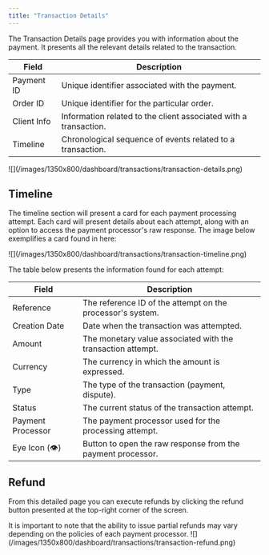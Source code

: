 ```yaml
---
title: "Transaction Details"
---
```


The Transaction Details page provides you with information about the payment. It presents all the relevant details related to the transaction.

| Field          | Description                                               |
|----------------|-----------------------------------------------------------|
| Payment ID     | Unique identifier associated with the payment.      |
| Order ID       | Unique identifier for the particular order.   |
| Client Info    | Information related to the client associated with a transaction.|
| Timeline       | Chronological sequence of events related to a transaction.|

<Frame>![](/images/1350x800/dashboard/transactions/transaction-details.png)</Frame>

## Timeline

The timeline section will present a card for each payment processing attempt. Each card will present details about each attempt, along with an option to access the payment processor's raw response. The image below exemplifies a card found in here:

<Frame>![](/images/1350x800/dashboard/transactions/transaction-timeline.png)</Frame>

The table below presents the information found for each attempt:

| Field             | Description                                                 |
| ----------------- | ----------------------------------------------------------- |
| Reference         | The reference ID of the attempt on the processor's system.  |
| Creation Date     | Date when the transaction was attempted.                    |
| Amount            | The monetary value associated with the transaction attempt. |
| Currency          | The currency in which the amount is expressed.              |
| Type              | The type of the transaction (payment, dispute).             |
| Status            | The current status of the transaction attempt.              |
| Payment Processor | The payment processor used for the processing attempt.      |
| Eye Icon (👁️)    | Button to open the raw response from the payment processor. |

## Refund

From this detailed page you can execute refunds by clicking the refund button presented at the top-right corner of the screen.

<Warning>
  It is important to note that the ability to issue partial refunds may vary depending on the policies of each payment processor.
</Warning>

<Frame>![](/images/1350x800/dashboard/transactions/transaction-refund.png)</Frame>
